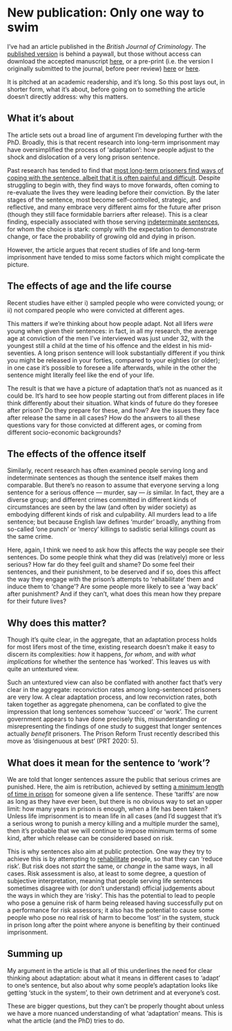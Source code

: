 # New publication: Only one way to swim

I've had an article published in the *British Journal of Criminology*. The [published version](https://dx.doi.org/10.1093/bjc/azaa036) is behind a paywall, but those without access can download the accepted manuscript [here](https://changinginside.co.uk/200416-only-one-way-to-swim-accepted-manuscript/), or a pre-print (i.e. the version I originally submitted to the journal, before peer review) [here](https://doi.org/10.31235/osf.io/z4cwa) or [here](https://ssrn.com/abstract=3585421).

It is pitched at an academic readership, and it's long. So this post lays out, in shorter form, what it's about, before going on to something the article doesn't directly address: why this matters.

## What it's about

The article sets out a broad line of argument I'm developing further with the PhD. Broadly, this is that recent research into long-term imprisonment may have oversimplified the process of 'adaptation': how people adjust to the shock and dislocation of a very long prison sentence.

Past research has tended to find that [most long-term prisoners find ways of coping with the sentence, albeit that it is often painful and difficult](https://changinginside.co.uk/reading/notes-how-lifers-adapt-to-imprisonment-1/). Despite struggling to begin with, they find ways to move forwards, often coming to re-evaluate the lives they were leading before their conviction. By the later stages of the sentence, most become self-controlled, strategic, and reflective, and many embrace very different aims for the future after prison (though they still face formidable barriers after release). This is a clear finding, especially associated with those serving [indeterminate sentences](https://changinginside.co.uk/what-is-a-life-sentence/), for whom the choice is stark: comply with the expectation to demonstrate change, or face the probability of growing old and dying in prison.

However, the article argues that recent studies of life and long-term imprisonment have tended to miss some factors which might complicate the picture.

## The effects of age and the life course

Recent studies have either i) sampled people who were convicted young; or ii) not compared people who were convicted at different ages.

This matters if we're thinking about how people adapt. Not all lifers *were* young when given their sentences: in fact, in all my research, the average age at conviction of the men I've interviewed was just under 32, with the youngest still a child at the time of his offence and the eldest in his mid-seventies. A long prison sentence will look substantially different if you think you might be released in your forties, compared to your eighties (or older); in one case it's possible to foresee a life afterwards, while in the other the sentence might literally feel like the end of your life.

The result is that we have a picture of adaptation that's not as nuanced as it could be. It's hard to see how people starting out from different places in life think differently about their situation. What kinds of future do they foresee after prison? Do they prepare for these, and how? Are the issues they face after release the same in all cases? How do the answers to all these questions vary for those convicted at different ages, or coming from different socio-economic backgrounds?

## The effects of the offence itself

Similarly, recent research has often examined people serving long and indeterminate sentences as though the sentence itself makes them comparable. But there's no reason to assume that everyone serving a long sentence for a serious offence --- murder, say --- *is* similar. In fact, they are a diverse group; and different crimes committed in different kinds of circumstances are seen by the law (and often by wider society) as embodying different kinds of risk and culpability. All murders lead to a life sentence; but because English law defines 'murder' broadly, anything from so-called 'one punch' or 'mercy' killings to sadistic serial killings count as the same crime.

Here, again, I think we need to ask how this affects the way people see their sentences. Do some people think what they did was (relatively) more or less serious? How far do they feel guilt and shame? Do some feel their sentences, and their punishment, to be deserved and if so, does this affect the way they engage with the prison's attempts to 'rehabilitate' them and induce them to 'change'? Are some people more likely to see a 'way back' after punishment? And if they can't, what does this mean how they prepare for their future lives?

## Why does this matter?

Though it's quite clear, in the aggregate, that an adaptation process holds for most lifers most of the time, existing research doesn't make it easy to discern its complexities: *how* it happens, *for whom*, and *with what implications* for whether the sentence has 'worked'. This leaves us with quite an untextured view.

Such an untextured view can also be conflated with another fact that's very clear in the aggregate: reconviction rates among long-sentenced prisoners are very low. A clear adaptation process, and low reconviction rates, both taken together as aggregate phenomena, can be conflated to give the impression that long sentences somehow 'succeed' or 'work'. The current government appears to have done precisely this, misunderstanding or misrepresenting the findings of one study to suggest that longer sentences actually *benefit* prisoners. The Prison Reform Trust recently described this move as 'disingenuous at best' (PRT 2020: 5).

## What does it mean for the sentence to 'work'?

We are told that longer sentences assure the public that serious crimes are punished. Here, the aim is retribution, achieved by setting [a minimum length of time in prison](https://changinginside.co.uk/what-is-a-life-sentence/) for someone given a life sentence. These 'tariffs' are now as long as they have ever been, but there is no obvious way to set an upper limit: how many years in prison is enough, when a life has been taken? Unless life imprisonment is to mean life in all cases (and I'd suggest that it's a serious wrong to punish a mercy killing and a multiple murder the same), then it's probable that we will continue to impose minimum terms of some kind, after which release can be considered based on risk.

This is why sentences also aim at public protection. One way they try to achieve this is by attempting to [rehabilitate](https://changinginside.co.uk/offender-management-rehabilitation/) people, so that they can 'reduce risk'. But risk does not *start* the same, or *change* in the same ways, in all cases. Risk assessment is also, at least to some degree, a question of subjective interpretation, meaning that people serving life sentences sometimes disagree with (or don't understand) official judgements about the ways in which they are 'risky'. This has the potential to lead to people who pose a genuine risk of harm being released having successfully put on a performance for risk assessors; it also has the potential to cause some people who pose no real risk of harm to become 'lost' in the system, stuck in prison long after the point where anyone is benefiting by their continued imprisonment.

## Summing up

My argument in the article is that all of this underlines the need for clear thinking about adaptation: about what it means in different cases to 'adapt' to one's sentence, but also about why some people's adaptation looks like getting 'stuck in the system', to their own detriment and at everyone's cost.

These are bigger questions, but they can't be properly thought about unless we have a more nuanced understanding of what 'adaptation' means. This is what the article (and the PhD) tries to do.
